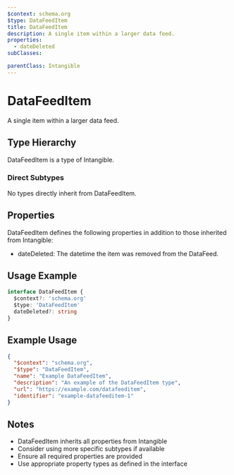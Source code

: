 ```yaml
---
$context: schema.org
$type: DataFeedItem
title: DataFeedItem
description: A single item within a larger data feed.
properties:
  - dateDeleted
subClasses:

parentClass: Intangible
---
```


# DataFeedItem

A single item within a larger data feed.

## Type Hierarchy

DataFeedItem is a type of Intangible.

### Direct Subtypes

No types directly inherit from DataFeedItem.

## Properties

DataFeedItem defines the following properties in addition to those inherited from Intangible:

- dateDeleted: The datetime the item was removed from the DataFeed.

## Usage Example

```typescript
interface DataFeedItem {
  $context?: 'schema.org'
  $type: 'DataFeedItem'
  dateDeleted?: string
}
```

## Example Usage

```json
{
  "$context": "schema.org",
  "$type": "DataFeedItem",
  "name": "Example DataFeedItem",
  "description": "An example of the DataFeedItem type",
  "url": "https://example.com/datafeeditem",
  "identifier": "example-datafeeditem-1"
}
```

## Notes

- DataFeedItem inherits all properties from Intangible
- Consider using more specific subtypes if available
- Ensure all required properties are provided
- Use appropriate property types as defined in the interface
